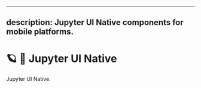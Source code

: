 <!--
  ~ Copyright (c) 2021-2023 Datalayer, Inc.
  ~
  ~ MIT License
-->

---

## description: Jupyter UI Native components for mobile platforms.

# 🪐 📱 Jupyter UI Native

Jupyter UI Native.
